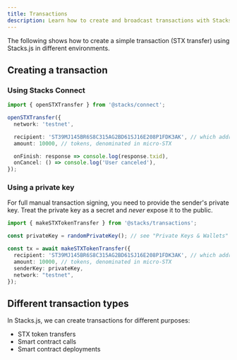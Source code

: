 ```yaml
---
title: Transactions
description: Learn how to create and broadcast transactions with Stacks.js.
---
```


The following shows how to create a simple transaction (STX transfer) using Stacks.js in different environments.

## Creating a transaction

### Using Stacks Connect

```ts -n
import { openSTXTransfer } from '@stacks/connect';

openSTXTransfer({
  network: 'testnet',

  recipient: 'ST39MJ145BR6S8C315AG2BD61SJ16E208P1FDK3AK', // which address you are sending to
  amount: 10000, // tokens, denominated in micro-STX

  onFinish: response => console.log(response.txid),
  onCancel: () => console.log('User canceled'),
});
```

### Using a private key

For full manual transaction signing, you need to provide the sender's private key.
Treat the private key as a secret and *never* expose it to the public.

```ts -n
import { makeSTXTokenTransfer } from '@stacks/transactions';

const privateKey = randomPrivateKey(); // see "Private Keys & Wallets" page

const tx = await makeSTXTokenTransfer({
  recipient: 'ST39MJ145BR6S8C315AG2BD61SJ16E208P1FDK3AK', // which address you are sending to
  amount: 10000, // tokens, denominated in micro-STX
  senderKey: privateKey,
  network: "testnet",
});
```

## Different transaction types

In Stacks.js, we can create transactions for different purposes:
- STX token transfers
- Smart contract calls
- Smart contract deployments
